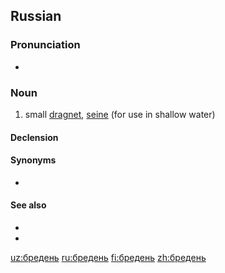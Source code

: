 ==Russian==

===Pronunciation===
* {{ru-IPA|бре́день}}

===Noun===
{{ru-noun+|бре́день|m*}}

# {{lb|ru|fishing}} small [[dragnet]], [[seine]] (for use in shallow water)

====Declension====
{{ru-noun-table|бре́день|m*}}

====Synonyms====
* {{l|ru|бре́дник}}

====See also====
* {{l|ru|не́вод}}
* {{l|ru|трал}}

[[uz:бредень]]
[[ru:бредень]]
[[fi:бредень]]
[[zh:бредень]]